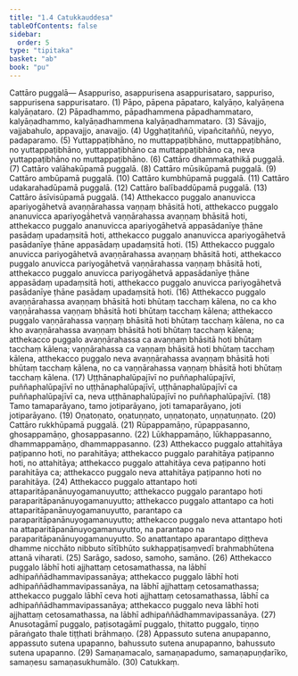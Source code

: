 ```yaml
---
title: "1.4 Catukkauddesa"
tableOfContents: false
sidebar:
  order: 5
type: "tipitaka"
basket: "ab"
book: "pu"
---
```



<DynamicBreadcrumb />

<Division number="10" book="pu" bookNo="31" page="107">

<Paragraph number="111" book="pu">
<Emphasis>Cattāro puggalā—</Emphasis>
</Paragraph>

<Paragraph number="112" book="pu">
Asappuriso, asappurisena asappurisataro, sappuriso, sappurisena sappurisataro. (1)
</Paragraph>

<Paragraph number="113" book="pu">
Pāpo, pāpena pāpataro, kalyāṇo, kalyāṇena kalyāṇataro. (2)
</Paragraph>

<Paragraph number="114" book="pu">
Pāpadhammo, pāpadhammena pāpadhammataro, kalyāṇadhammo, kalyāṇadhammena kalyāṇadhammataro. (3)
</Paragraph>

<Paragraph number="115" book="pu">
Sāvajjo, vajjabahulo, appavajjo, anavajjo. (4)
</Paragraph>

<Paragraph number="116" book="pu">
Ugghaṭitaññū, vipañcitaññū, neyyo, padaparamo. (5)
</Paragraph>

<Paragraph number="117" book="pu">
Yuttappaṭibhāno, no muttappaṭibhāno, muttappaṭibhāno, no yuttappaṭibhāno, yuttappaṭibhāno ca muttappaṭibhāno ca, neva yuttappaṭibhāno no muttappaṭibhāno. (6)
</Paragraph>

<Paragraph number="118" book="pu">
Cattāro dhammakathikā puggalā. (7)
</Paragraph>

<Paragraph number="119" book="pu">
Cattāro valāhakūpamā puggalā. (8)
</Paragraph>

<Paragraph number="120" book="pu">
Cattāro mūsikūpamā puggalā. (9)
</Paragraph>

<Paragraph number="121" book="pu">
Cattāro ambūpamā puggalā. (10)
</Paragraph>

<Paragraph number="122" book="pu">
Cattāro kumbhūpamā puggalā. (11)
</Paragraph>

<Paragraph number="123" book="pu">
Cattāro udakarahadūpamā puggalā. (12)
</Paragraph>

<Paragraph number="124" book="pu">
Cattāro balībaddūpamā puggalā. (13)
</Paragraph>

<Paragraph number="125" book="pu">
Cattāro āsīvisūpamā puggalā. (14)
</Paragraph>

<Paragraph number="126" book="pu">
Atthekacco puggalo ananuvicca apariyogāhetvā avaṇṇārahassa vaṇṇaṃ bhāsitā hoti, atthekacco puggalo ananuvicca apariyogāhetvā vaṇṇārahassa avaṇṇaṃ bhāsitā hoti, atthekacco puggalo ananuvicca apariyogāhetvā appasādanīye ṭhāne pasādaṃ upadaṃsitā hoti, atthekacco puggalo ananuvicca apariyogāhetvā pasādanīye ṭhāne appasādaṃ upadaṃsitā hoti. (15)
</Paragraph>

<Paragraph number="127" book="pu">
Atthekacco puggalo anuvicca pariyogāhetvā avaṇṇārahassa avaṇṇaṃ bhāsitā hoti, atthekacco puggalo anuvicca pariyogāhetvā vaṇṇārahassa vaṇṇaṃ bhāsitā hoti, atthekacco puggalo anuvicca pariyogāhetvā appasādanīye ṭhāne appasādaṃ upadaṃsitā hoti, atthekacco puggalo anuvicca pariyogāhetvā pasādanīye ṭhāne pasādaṃ upadaṃsitā hoti. (16)
</Paragraph>

<Paragraph number="128" book="pu">
Atthekacco puggalo avaṇṇārahassa avaṇṇaṃ bhāsitā hoti bhūtaṃ tacchaṃ kālena, no ca kho vaṇṇārahassa vaṇṇaṃ bhāsitā hoti bhūtaṃ tacchaṃ kālena; atthekacco puggalo vaṇṇārahassa vaṇṇaṃ bhāsitā hoti bhūtaṃ tacchaṃ kālena, no ca kho avaṇṇārahassa avaṇṇaṃ bhāsitā hoti bhūtaṃ tacchaṃ kālena; atthekacco puggalo avaṇṇārahassa ca avaṇṇaṃ bhāsitā hoti bhūtaṃ tacchaṃ kālena; vaṇṇārahassa ca vaṇṇaṃ bhāsitā hoti bhūtaṃ tacchaṃ kālena, atthekacco puggalo neva avaṇṇārahassa avaṇṇaṃ bhāsitā hoti bhūtaṃ tacchaṃ kālena, no ca vaṇṇārahassa vaṇṇaṃ bhāsitā hoti bhūtaṃ tacchaṃ kālena. (17)
</Paragraph>

<Paragraph number="129" book="pu">
Uṭṭhānaphalūpajīvī no puññaphalūpajīvī, puññaphalūpajīvī no uṭṭhānaphalūpajīvī, uṭṭhānaphalūpajīvī ca puññaphalūpajīvī ca, neva uṭṭhānaphalūpajīvī no puññaphalūpajīvī. (18)
</Paragraph>

<Paragraph number="130" book="pu">
Tamo tamaparāyano, tamo jotiparāyano, joti tamaparāyano, joti jotiparāyano. (19)
</Paragraph>

<Paragraph number="131" book="pu">
Oṇatoṇato, oṇatuṇṇato, uṇṇatoṇato, uṇṇatuṇṇato. (20)
</Paragraph>

<Paragraph number="132" book="pu">
Cattāro rukkhūpamā puggalā. (21)
</Paragraph>

<Paragraph number="133" book="pu">
Rūpappamāṇo, rūpappasanno, ghosappamāṇo, ghosappasanno. (22)
</Paragraph>

<Paragraph number="134" book="pu">
Lūkhappamāṇo, lūkhappasanno, dhammappamāṇo, dhammappasanno. (23)
</Paragraph>

<Paragraph number="135" book="pu">
Atthekacco puggalo attahitāya paṭipanno hoti, no parahitāya; atthekacco puggalo parahitāya paṭipanno hoti, no attahitāya; atthekacco puggalo attahitāya ceva paṭipanno hoti parahitāya ca; atthekacco puggalo neva attahitāya paṭipanno hoti no parahitāya. (24)
</Paragraph>

<Paragraph number="136" book="pu">
Atthekacco puggalo attantapo hoti attaparitāpanānuyogamanuyutto; atthekacco puggalo parantapo hoti paraparitāpanānuyogamanuyutto; atthekacco puggalo attantapo ca hoti attaparitāpanānuyogamanuyutto, parantapo ca paraparitāpanānuyogamanuyutto; atthekacco puggalo neva attantapo hoti na attaparitāpanānuyogamanuyutto, na parantapo na paraparitāpanānuyogamanuyutto. So anattantapo aparantapo diṭṭheva dhamme nicchāto nibbuto sītībhūto sukhappaṭisaṃvedī brahmabhūtena attanā viharati. (25)
</Paragraph>

<Paragraph number="137" book="pu">
Sarāgo, sadoso, samoho, samāno. (26)
</Paragraph>

<Paragraph number="138" book="pu">
Atthekacco puggalo lābhī hoti ajjhattaṃ cetosamathassa, na lābhī adhipaññādhammavipassanāya; atthekacco puggalo lābhī hoti adhipaññādhammavipassanāya, na lābhī ajjhattaṃ cetosamathassa; atthekacco puggalo lābhī ceva hoti ajjhattaṃ cetosamathassa, lābhī ca adhipaññādhammavipassanāya; atthekacco puggalo neva lābhī hoti ajjhattaṃ cetosamathassa, na lābhī adhipaññādhammavipassanāya. (27)
</Paragraph>

<Paragraph number="139" book="pu">
Anusotagāmī puggalo, paṭisotagāmī puggalo, ṭhitatto puggalo, tiṇṇo pāraṅgato thale tiṭṭhati brāhmaṇo. (28)
</Paragraph>

<Paragraph number="140" book="pu">
Appassuto sutena anupapanno, appassuto sutena upapanno, bahussuto sutena anupapanno, bahussuto sutena upapanno. (29)
</Paragraph>

<Paragraph number="141" book="pu">
Samaṇamacalo, samaṇapadumo, samaṇapuṇḍarīko, samaṇesu samaṇasukhumālo. (30)

</Paragraph>
</Division>

<Paragraph number="142" type="center" book="pu">
Catukkaṃ.
</Paragraph>